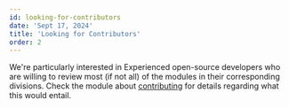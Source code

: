 ```yaml
---
id: looking-for-contributors
date: 'Sept 17, 2024'
title: 'Looking for Contributors'
order: 2
---
```


We're particularly interested in Experienced open-source developers who are willing to review most (if not all) of the modules in their corresponding divisions. Check the module about [contributing](/contributing) for details regarding what this would entail.
